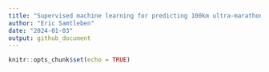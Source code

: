 ```yaml
---
title: "Supervised machine learning for predicting 100km ultra-marathon times"
author: "Eric Samtleben"
date: "2024-01-03"
output: github_document
---
```


```r
knitr::opts_chunk$set(echo = TRUE)
```


